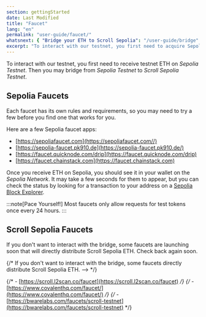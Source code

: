 ```yaml
---
section: gettingStarted
date: Last Modified
title: "Faucet"
lang: "en"
permalink: "user-guide/faucet/"
whatsnext: { "Bridge your ETH to Scroll Sepolia": "/user-guide/bridge" }
excerpt: "To interact with our testnet, you first need to acquire Sepolia ETH. There are a few Sepolia faucet apps to get you started."
---
```


To interact with our testnet, you first need to receive testnet ETH on _Sepolia Testnet_. Then you may bridge from _Sepolia Testnet_ to _Scroll Sepolia Testnet_.

## Sepolia Faucets

Each faucet has its own rules and requirements, so you may need to try a few before you find one that works for you.

Here are a few Sepolia faucet apps:

- [https://sepoliafaucet.com](https://sepoliafaucet.com//)
- [https://sepolia-faucet.pk910.de](https://sepolia-faucet.pk910.de/)
- [https://faucet.quicknode.com/drip](https://faucet.quicknode.com/drip)
- [https://faucet.chainstack.com](https://faucet.chainstack.com)

Once you receive ETH on Sepolia, you should see it in your wallet on the _Sepolia Network_. It may take a few seconds for them to appear, but you can check the status by looking for a transaction to your address on a [Sepolia Block Explorer](https://sepolia.etherscan.io/).

:::note[Pace Yourself!]
Most faucets only allow requests for test tokens once every 24 hours.
:::

## Scroll Sepolia Faucets

If you don't want to interact with the bridge, some faucets are launching soon that will directly distribute Scroll Sepolia ETH. Check back again soon.

{/* If you don't want to interact with the bridge, some faucets directly distribute Scroll Sepolia ETH. --> */}

{/* - [https://scroll.l2scan.co/faucet](https://scroll.l2scan.co/faucet) */}
{/* - [https://www.covalenthq.com/faucet/](https://www.covalenthq.com/faucet/) */}
{/* - [https://bwarelabs.com/faucets/scroll-testnet](https://bwarelabs.com/faucets/scroll-testnet) */}
